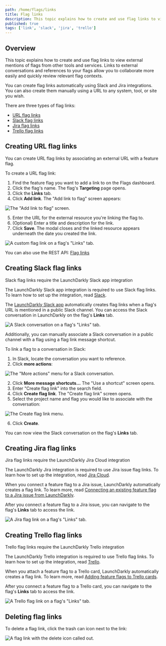 ```yaml
---
path: /home/flags/links
title: Flag links
description: This topic explains how to create and use flag links to view external mentions of flags and relevant materials from other tools and services.
published: true
tags: ['link', 'slack', 'jira', 'trello']
---
```


## Overview

This topic explains how to create and use flag links to view external mentions of flags from other tools and services. Links to external conversations and references to your flags allow you to collaborate more easily and quickly review relevant flag contexts.

You can create flag links automatically using Slack and Jira integrations. You can also create them manually using a URL to any system, tool, or site you wish.

There are three types of flag links:

* [URL flag links](#creating-url-flag-links)
* [Slack flag links](#creating-slack-flag-links)
* [Jira flag links](#creating-jira-flag-links)
* [Trello flag links](#creating-trello-flag-links)


## Creating URL flag links

You can create URL flag links by associating an external URL with a feature flag.

To create a URL flag link:

1. Find the feature flag you want to add a link to on the Flags dashboard.
2. Click the flag's name. The flag's **Targeting** page opens.
3. Click the **Links** tab.
4. Click **Add link**. The "Add link to flag" screen appears:

![The "Add link to flag" screen.](flag-links-custom-link-modal.png)

5. Enter the URL for the external resource you're linking the flag to.
6. (Optional) Enter a title and description for the link.
6. Click **Save**. The modal closes and the linked resource appears underneath the date you created the link.

![A custom flag link on a flag's "Links" tab.](flag-links-custom-link.png)

<LearnMore>

You can also use the REST API: [Flag links](https://apidocs.launchdarkly.com/tag/Flag-links-(beta)/)

</LearnMore>

## Creating Slack flag links

<Callout intent="primary">
<CalloutTitle>Slack flag links require the LaunchDarkly Slack app integration</CalloutTitle>
<CalloutDescription>

The LaunchDarkly Slack app integration is required to use Slack flag links. To learn how to set up the integration, read [Slack](/integrations/slack).

</CalloutDescription>
</Callout>

The [LaunchDarkly Slack app](https://slack.com/apps/AKEEF9DTM-launchdarkly) automatically creates flag links when a flag's URL is mentioned in a public Slack channel. You can access the Slack conversation in LaunchDarkly on the flag's **Links** tab.

![A Slack conversation on a flag's "Links" tab.](flag-links-slack-conversation.png)

Additionally, you can manually associate a Slack conversation in a public channel with a flag using a flag link message shortcut.

To link a flag to a conversation in Slack:

1. In Slack, locate the conversation you want to reference.
2. Click **more actions**:

![The "More actions" menu for a Slack conversation.](flag-links-slack-more-options.png)

2. Click **More message shortcuts...** The "Use a shortcut" screen opens.
3. Enter "Create flag link" into the search field.
4. Click **Create flag link**. The "Create flag link" screen opens.
5. Select the project name and flag you would like to associate with the conversation:

![The Create flag link menu.](flag-links-slack-modal.png)

6. Click **Create**.

You can now view the Slack conversation on the flag's **Links** tab.


## Creating Jira flag links

<Callout intent="primary">
<CalloutTitle>Jira flag links require the LaunchDarkly Jira Cloud integration</CalloutTitle>
<CalloutDescription>

The LaunchDarkly Jira integration is required to use Jira issue flag links. To learn how to set up the integration, read [Jira Cloud](/integrations/jira).

</CalloutDescription>
</Callout>

When you connect a feature flag to a Jira issue, LaunchDarkly automatically creates a flag link. To learn more, read [Connecting an existing feature flag to a Jira issue from LaunchDarkly](/integrations/jira#connecting-an-existing-feature-flag-to-a-jira-issue-from-launchdarkly).

After you connect a feature flag to a Jira issue, you can navigate to the flag's **Links** tab to access the link.

![A Jira flag link on a flag's "Links" tab.](flag-links-jira-issue.png)

## Creating Trello flag links

<Callout intent="primary">
<CalloutTitle>Trello flag links require the LaunchDarkly Trello integration</CalloutTitle>
<CalloutDescription>

The LaunchDarkly Trello integration is required to use Trello flag links. To learn how to set up the integration, read [Trello](/integrations/trello).

</CalloutDescription>
</Callout>

When you attach a feature flag to a Trello card, LaunchDarkly automatically creates a flag link. To learn more, read [Adding feature flags to Trello cards](/integrations/trello#adding-feature-flags-to-trello-cards).

After you connect a feature flag to a Trello card, you can navigate to the flag's **Links** tab to access the link.

![A Trello flag link on a flag's "Links" tab.](flag-links-trello-card.png)

## Deleting flag links

To delete a flag link, click the trash can icon next to the link:

![A flag link with the delete icon called out.](flag-links-jira-issue-delete-callout.png)
